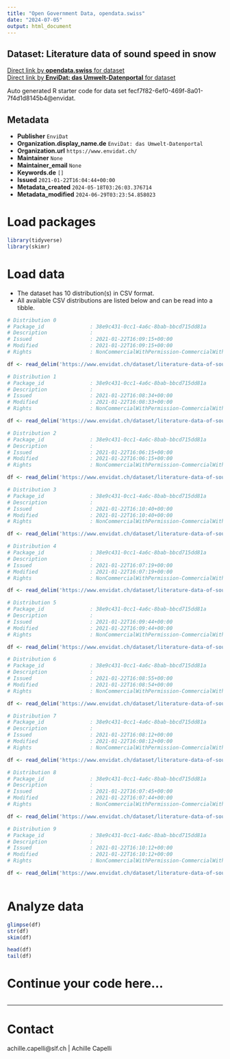 ```yaml
---
title: "Open Government Data, opendata.swiss"
date: "2024-07-05"
output: html_document
---
```


## Dataset: Literature data of sound speed in snow



[Direct link by **opendata.swiss** for dataset](https://opendata.swiss/de/dataset/literature-data-of-sound-speed-in-snow)<br>
[Direct link by **EnviDat: das Umwelt-Datenportal** for dataset](https://www.envidat.ch/#/metadata/literature-data-of-sound-speed-in-snow)

Auto generated R starter code for data set fecf7f82-6ef0-469f-8a01-7f4d1d8145b4@envidat.

## Metadata

- **Publisher** `EnviDat`
- **Organization.display_name.de** `EnviDat: das Umwelt-Datenportal`
- **Organization.url** `https://www.envidat.ch/`
- **Maintainer** `None`
- **Maintainer_email** `None`
- **Keywords.de** `[]`
- **Issued** `2021-01-22T16:04:44+00:00`
- **Metadata_created** `2024-05-18T03:26:03.376714`
- **Metadata_modified** `2024-06-29T03:23:54.858023`


# Load packages

```r

library(tidyverse)
library(skimr)

```

# Load data

-   The dataset has 10 distribution(s) in CSV format.
-   All available CSV distributions are listed below and can be read into a tibble.

```r

# Distribution 0
# Package_id               : 38e9c431-0cc1-4a6c-8bab-bbcd715dd81a
# Description              : 
# Issued                   : 2021-01-22T16:09:15+00:00
# Modified                 : 2021-01-22T16:09:15+00:00
# Rights                   : NonCommercialWithPermission-CommercialWithPermission-ReferenceRequired

df <- read_delim('https://www.envidat.ch/dataset/literature-data-of-sound-speed-in-snow/resource/d3fb699f-2d12-4774-a2a1-ca9c45e2cb89')

# Distribution 1
# Package_id               : 38e9c431-0cc1-4a6c-8bab-bbcd715dd81a
# Description              : 
# Issued                   : 2021-01-22T16:08:34+00:00
# Modified                 : 2021-01-22T16:08:33+00:00
# Rights                   : NonCommercialWithPermission-CommercialWithPermission-ReferenceRequired

df <- read_delim('https://www.envidat.ch/dataset/literature-data-of-sound-speed-in-snow/resource/c0e4bbb4-bddf-4973-a092-d1b7305bf121')

# Distribution 2
# Package_id               : 38e9c431-0cc1-4a6c-8bab-bbcd715dd81a
# Description              : 
# Issued                   : 2021-01-22T16:06:15+00:00
# Modified                 : 2021-01-22T16:06:15+00:00
# Rights                   : NonCommercialWithPermission-CommercialWithPermission-ReferenceRequired

df <- read_delim('https://www.envidat.ch/dataset/literature-data-of-sound-speed-in-snow/resource/9db1ed1d-55b6-4070-ad87-ae16fbd322b2')

# Distribution 3
# Package_id               : 38e9c431-0cc1-4a6c-8bab-bbcd715dd81a
# Description              : 
# Issued                   : 2021-01-22T16:10:40+00:00
# Modified                 : 2021-01-22T16:10:40+00:00
# Rights                   : NonCommercialWithPermission-CommercialWithPermission-ReferenceRequired

df <- read_delim('https://www.envidat.ch/dataset/literature-data-of-sound-speed-in-snow/resource/568ce512-ea60-4e1e-aeb6-528fe84cc816')

# Distribution 4
# Package_id               : 38e9c431-0cc1-4a6c-8bab-bbcd715dd81a
# Description              : 
# Issued                   : 2021-01-22T16:07:19+00:00
# Modified                 : 2021-01-22T16:07:19+00:00
# Rights                   : NonCommercialWithPermission-CommercialWithPermission-ReferenceRequired

df <- read_delim('https://www.envidat.ch/dataset/literature-data-of-sound-speed-in-snow/resource/1d052d34-3212-4e27-9c43-6eac526faa86')

# Distribution 5
# Package_id               : 38e9c431-0cc1-4a6c-8bab-bbcd715dd81a
# Description              : 
# Issued                   : 2021-01-22T16:09:44+00:00
# Modified                 : 2021-01-22T16:09:44+00:00
# Rights                   : NonCommercialWithPermission-CommercialWithPermission-ReferenceRequired

df <- read_delim('https://www.envidat.ch/dataset/literature-data-of-sound-speed-in-snow/resource/5b225ccc-3ae1-4fcc-afec-dfcfa3f67a12')

# Distribution 6
# Package_id               : 38e9c431-0cc1-4a6c-8bab-bbcd715dd81a
# Description              : 
# Issued                   : 2021-01-22T16:08:55+00:00
# Modified                 : 2021-01-22T16:08:54+00:00
# Rights                   : NonCommercialWithPermission-CommercialWithPermission-ReferenceRequired

df <- read_delim('https://www.envidat.ch/dataset/literature-data-of-sound-speed-in-snow/resource/f8b3156d-5d99-4d7b-a023-a89ff440dcf9')

# Distribution 7
# Package_id               : 38e9c431-0cc1-4a6c-8bab-bbcd715dd81a
# Description              : 
# Issued                   : 2021-01-22T16:08:12+00:00
# Modified                 : 2021-01-22T16:08:12+00:00
# Rights                   : NonCommercialWithPermission-CommercialWithPermission-ReferenceRequired

df <- read_delim('https://www.envidat.ch/dataset/literature-data-of-sound-speed-in-snow/resource/8e14d7f8-4e56-4635-8ec0-48481629f5ce')

# Distribution 8
# Package_id               : 38e9c431-0cc1-4a6c-8bab-bbcd715dd81a
# Description              : 
# Issued                   : 2021-01-22T16:07:45+00:00
# Modified                 : 2021-01-22T16:07:44+00:00
# Rights                   : NonCommercialWithPermission-CommercialWithPermission-ReferenceRequired

df <- read_delim('https://www.envidat.ch/dataset/literature-data-of-sound-speed-in-snow/resource/3c370c13-7944-4712-91cd-4e0cd7f0bae5')

# Distribution 9
# Package_id               : 38e9c431-0cc1-4a6c-8bab-bbcd715dd81a
# Description              : 
# Issued                   : 2021-01-22T16:10:12+00:00
# Modified                 : 2021-01-22T16:10:12+00:00
# Rights                   : NonCommercialWithPermission-CommercialWithPermission-ReferenceRequired

df <- read_delim('https://www.envidat.ch/dataset/literature-data-of-sound-speed-in-snow/resource/57a4d0db-9f75-48a0-907d-e3b92f7b9eb4')



```

# Analyze data

```r

glimpse(df)
str(df)
skim(df)

head(df)
tail(df)

```

# Continue your code here...

```r

```

------------------------------------------------------------------------

# Contact

achille.capelli@slf.ch | Achille Capelli

